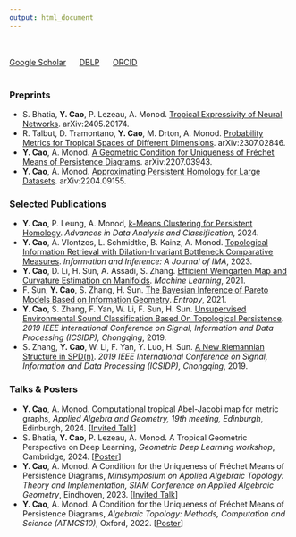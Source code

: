 ```yaml
---
output: html_document
---
```


<br><br>[Google Scholar](https://scholar.google.com/citations?user=JlKKsdAAAAAJ&hl=en) &nbsp;&nbsp;&nbsp;&nbsp; [DBLP](https://dblp.org/pid/241/9884.html) &nbsp;&nbsp;&nbsp;&nbsp; [ORCID](https://orcid.org/0000-0001-8856-2902)<br><br>

### Preprints

- S. Bhatia, **Y. Cao**, P. Lezeau, A. Monod. <u>[Tropical Expressivity of Neural Networks](https://arxiv.org/abs/2405.20174)</u>. arXiv:2405.20174.
- R. Talbut, D. Tramontano, **Y. Cao**, M. Drton, A. Monod. <u>[Probability Metrics for Tropical Spaces of Different Dimensions](https://arxiv.org/abs/2307.02846)</u>. arXiv:2307.02846.
- **Y. Cao**, A. Monod. <u>[A Geometric Condition for Uniqueness of Fréchet Means of Persistence Diagrams](https://arxiv.org/abs/2207.03943)</u>. arXiv:2207.03943.
- **Y. Cao**, A. Monod. <u>[Approximating Persistent Homology for Large Datasets](https://arxiv.org/abs/2204.09155)</u>. arXiv:2204.09155.


### Selected Publications 

- **Y. Cao**, P. Leung, A. Monod, <u>[k-Means Clustering for Persistent Homology](https://link.springer.com/article/10.1007/s11634-023-00578-y)</u>. *Advances in Data Analysis and Classification*, 2024.
- **Y. Cao**, A. Vlontzos, L. Schmidtke, B. Kainz, A. Monod. <u>[Topological Information Retrieval with Dilation-Invariant Bottleneck Comparative Measures](https://academic.oup.com/imaiai/article/12/3/iaad022/7217093)</u>. *Information and Inference: A Journal of IMA*, 2023.
- **Y. Cao**, D. Li, H. Sun, A. Assadi, S. Zhang. <u>[Efficient Weingarten Map and Curvature Estimation on Manifolds](https://link.springer.com/article/10.1007%2Fs10994-021-05953-4)</u>. *Machine Learning*, 2021.
- F. Sun, **Y. Cao**, S. Zhang, H. Sun. <u>[The Bayesian Inference of Pareto Models Based on Information Geometry](https://www.mdpi.com/1099-4300/23/1/45)</u>. *Entropy*, 2021.
- **Y. Cao**, S. Zhang, F. Yan, W. Li, F. Sun, H. Sun. <u>[Unsupervised Environmental Sound Classification Based On Topological Persistence](https://ieeexplore.ieee.org/document/9173135)</u>. *2019 IEEE International Conference on Signal, Information and Data Processing (ICSIDP), Chongqing*, 2019.
- S. Zhang, **Y. Cao**, W. Li, F. Yan, Y. Luo, H. Sun. <u>[A New Riemannian Structure in SPD(n)](https://ieeexplore.ieee.org/document/9173017)</u>. *2019 IEEE International Conference on Signal, Information and Data Processing (ICSIDP), Chongqing*, 2019.



### Talks & Posters

- **Y. Cao**, A. Monod. Computational tropical Abel-Jacobi map for metric graphs, *Applied Algebra and Geometry, 19th meeting, Edinburgh*, Edinburgh, 2024. [[Invited Talk](https://sites.google.com/view/appliedalgebraandgeometry/home/19th-meeting-edinburgh?authuser=0)] 
- S. Bhatia, **Y. Cao**, P. Lezeau, A. Monod. A Tropical Geometric Perspective on Deep Learning, *Geometric Deep Learning workshop*, Cambridge, 2024. [[Poster](/papers-and-ppts/TropicalNN-Poster.pdf)]
- **Y. Cao**, A. Monod. A Condition for the Uniqueness of Fréchet Means of Persistence Diagrams, *Minisymposium on Applied Algebraic Topology: Theory and Implementation, SIAM Conference on Applied Algebraic Geometry*, Eindhoven, 2023. [[Invited Talk]()]
- **Y. Cao**, A. Monod. A Condition for the Uniqueness of Fréchet Means of Persistence Diagrams, *Algebraic Topology: Methods, Computation and Science (ATMCS10)*, Oxford, 2022. [[Poster](/papers-and-ppts/ATMCS10.pdf)]



